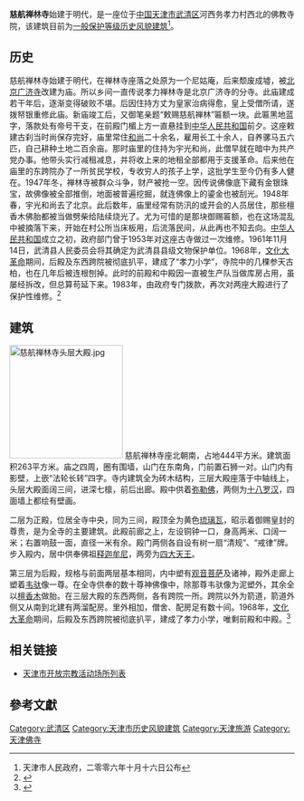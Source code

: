 {{天津历史风貌建筑 |
省区市 = 天津市 |
名称 = 慈航禅林寺 |
图片 = [[File:慈航禅林寺正殿.jpg|200px]] |
编号 = 1430001 |
等级 = 一般保护|
时代 = 明代 |
所在 = [[天津市|天津市]][[武清区|武清区]] |
公布 = 2006年10月16日|
}}

'''慈航禅林寺'''始建于明代，是一座位于[[中华人民共和国|中国]][[天津市|天津市]][[武清区|武清区]]河西务孝力村西北的佛教寺院，该建筑目前为[[天津历史风貌建筑|一般保护等级历史风貌建筑]]<ref>天津市人民政府，二零零六年十月十六日公布</ref>。

== 历史 ==
慈航禅林寺始建于明代，在禅林寺座落之处原为一个尼姑庵，后来颓废成墟，被[[北京|北京]][[广济寺_(北京市)|广济寺]]改建为庙。所以乡间一直传说孝力禅林寺是北京广济寺的分寺。此庙建成若干年后，逐渐变得破败不堪。后因住持方丈为皇家治病得愈，皇上受僧所请，遂拨帑银重修此庙。新庙竣工后，又御笔亲题“敕赐慈航禅林”匾额一块。此匾黑地蓝字，落款处有帝号干支，在前殿门楣上方一直悬挂到[[中华人民共和国|中华人民共和国]]前夕。这座敕建古刹当时尚保存完好，庙里常住[[和尚|和尚]]二十余名，雇用长工十余人，自养骡马五六匹，自己耕种土地二百余亩。那时庙里的住持为宇光和尚，此僧早就在暗中为共产党办事。他带头实行减租减息，并将收上来的地租全部都用于支援革命。后来他在庙里的东跨院办了一所贫民学校，专收穷人的孩子上学，这批学生至今仍有多人健在。1947年冬，禅林寺被群众斗争，财产被抢一空。因传说佛像底下藏有金银珠宝，故佛像被全部推倒，地面被普遍挖掘，就连佛像上的鎏金也被刮光。1948年春，宇光和尚去了北京。此后数年，庙里经常有防汛的或开会的人员居住，那些檀香木佛胎都被当做劈柴给陆续烧光了。尤为可惜的是那块御赐匾额，也在这场混乱中被摘落下来，开始在村公所当床板用，后流落民间，从此再也不知去向。[[中华人民共和国|中华人民共和国]]成立之初，政府部门曾于1953年对这座古寺做过一次维修。1961年11月14日，武清县人民委员会将其确定为武清县县级文物保护单位。1968年，[[文化大革命|文化大革命]]期间，后殿及东西跨院被彻底扒平，建成了“孝力小学”，寺院中的几棵参天古柏，也在几年后被连根刨掉。此时的前殿和中殿因一直被生产队当做库房占用，虽屡经拆改，但总算苟延下来。1983年，由政府专门拨款，再次对两座大殿进行了保护性维修。<ref>{{cite web| url=http://www.tj.xinhuanet.com/misc/2005-11/27/content_5684096.htm| title=慈航禅林今犹在| publisher=新华网| date=2005-11-27| accessdate=2014-03-04| deadurl=yes| archiveurl=https://web.archive.org/web/20120614191432/http://www.tj.xinhuanet.com/misc/2005-11/27/content_5684096.htm| archivedate=2012-06-14}}</ref>

== 建筑 ==
[[File:慈航禅林寺头层大殿.jpg|200px]]
慈航禅林寺座北朝南，占地444平方米。建筑面积263平方米。庙之四周，圈有围墙，山门在东南角，门前置石狮一对。山门内有影壁，上嵌“法轮长转”四字。寺内建筑全为砖木结构，三层大殿座落于中轴线上，头层大殿面阔三间，进深七檩，前后出廊。殿中供着[[弥勒佛|弥勒佛]]，两侧为[[十八罗汉|十八罗汉]]，四面墙上都绘有壁画。

二层为正殿，位居全寺中央，同为三间，殿顶全为黄色[[琉璃瓦|琉璃瓦]]，昭示着御赐皇封的尊贵，是为全寺的主要建筑。此殿前廊之上，左设铜钟一口，身高两米、口阔一米；右置响鼓一面，直径一米有余。殿门两侧各自设有树一扇“清规”、“戒律”牌。步入殿内，居中供奉佛祖[[释迦牟尼|释迦牟尼]]，两旁为[[四大天王|四大天王]]。

第三层为后殿，规格与前面两层基本相同，内中塑有[[观音菩萨|观音菩萨]]及诸神，殿外走廊上塑着[[韦驮|韦驮]]像一尊。在全寺供奉的数十尊神佛像中，除那尊韦驮像为泥塑外，其余全以[[檀香木|檀香木]]做胎。在三层大殿的东西两侧，各有跨院一所。跨院以外为箭道，箭道外侧又从南到北建有两溜配房。里外相加，僧舍、配房足有数十间。1968年，[[文化大革命|文化大革命]]期间，后殿及东西跨院被彻底扒平，建成了孝力小学，唯剩前殿和中殿。<ref>{{cite web| url=http://www.tjwq.gov.cn/zjwq/yywh/chs/index.shtml| title=慈航寺| publisher=武清政府网| accessdate=2014-03-04| archive-date=2010-12-04| archive-url=https://web.archive.org/web/20101204075308/http://www.tjwq.gov.cn/zjwq/yywh/chs/index.shtml| dead-url=yes}}</ref>

== 相关链接 ==
*[[天津市开放宗教活动场所列表|天津市开放宗教活动场所列表]]

== 參考文獻 ==
{{Reflist}}

{{老天津卫}}
{{天津市佛教寺庙}}

[[Category:武清区|Category:武清区]]
[[Category:天津市历史风貌建筑|Category:天津市历史风貌建筑]]
[[Category:天津旅游|Category:天津旅游]]
[[Category:天津佛寺|Category:天津佛寺]]